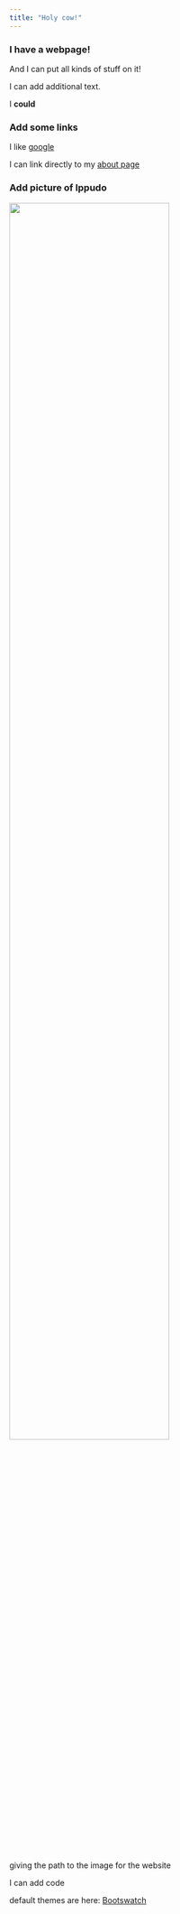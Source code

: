 ```yaml
---
title: "Holy cow!"
---
```


### I have a webpage!

And I can put all kinds of stuff on it!

I can add additional text.

I **could**

### Add some links

I like [google](http://www.google.com)

I can link directly to my [about page](about.html)

### Add picture of Ippudo

<img src="image/DSC00679.jpg" style="width:75%">

giving the path to the image for the website

I can add code

default themes are here: [Bootswatch](https://bootswatch.com/)



